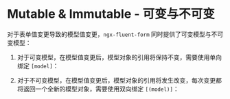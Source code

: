 
<Meta
  title="FluentForm/Advanced"
  component={meta.component}
  decorators={meta.decorators}
  argTypes={meta.argTypes}
  parameters={meta.parameters} />

# Mutable & Immutable - 可变与不可变

对于表单值变更导致的模型值变更，`ngx-fluent-form` 同时提供了可变模型与不可变模型：

1. 对于可变模型，在模型值变更后，模型对象的引用将保持不变，需要使用单向绑定 `[model]`：

<Source
  language="html"
  dark={true}
  code={mutableSource} />

2. 对于不可变模型，在模型值变更后，模型对象的引用将发生改变，每次变更都将返回一个全新的模型对象，需要使用双向绑定 `[(model)]`：

<Source
  language="html"
  dark={true}
  code={immutableSource} />

<Canvas hidden={true} withToolbar mdxSource={source}>
  <Story name="Mutable & Immutable">{story}</Story>
</Canvas>

<ArgsTable of={FluentFormComponent} />
